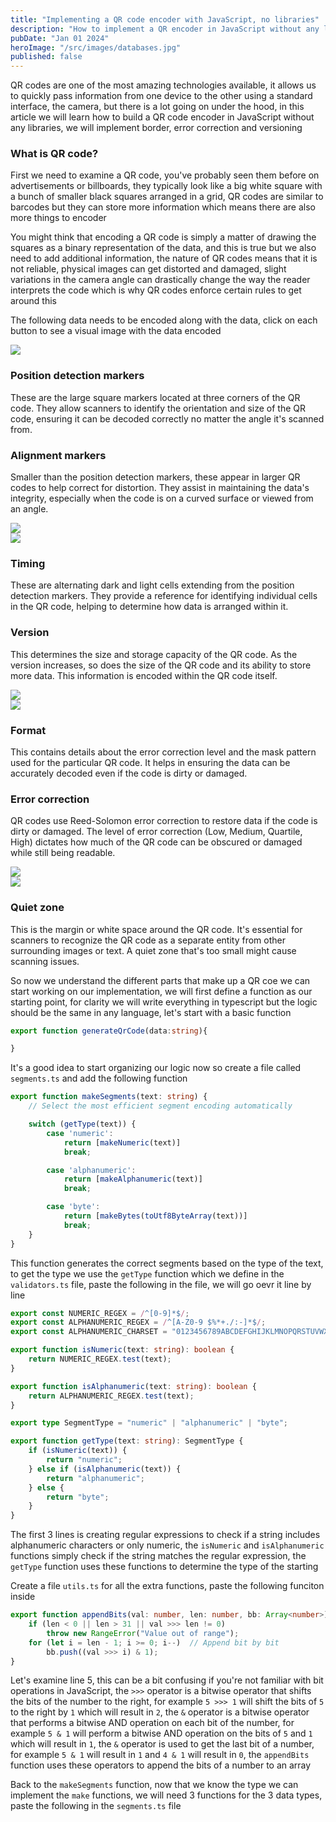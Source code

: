 ```yaml
---
title: "Implementing a QR code encoder with JavaScript, no libraries"
description: "How to implement a QR encoder in JavaScript without any libraries, learn about error correction and different versions"
pubDate: "Jan 01 2024"
heroImage: "/src/images/databases.jpg"
published: false
---
```


QR codes are one of the most amazing technologies available, it allows us to quickly pass information from one device to the other using a standard interface, the camera, but there is a lot going on under the hood, in this article we will learn how to build a QR code encoder in JavaScript without any libraries, we will implement border, error correction and versioning

### What is QR code?

First we need to examine a QR code, you've probably seen them before on advertisements or billboards, they typically look like a big white square with a bunch of smaller black squares arranged in a grid, QR codes are similar to barcodes but they can store more information which means there are also more things to encoder

You might think that encoding a QR code is simply a matter of drawing the squares as a binary representation of the data, and this is true but we also need to add additional information, the nature of QR codes means that it is not reliable, physical images can get distorted and damaged, slight variations in the camera angle can drastically change the way the reader interprets the code which is why QR codes enforce certain rules to get around this

The following data needs to be encoded along with the data, click on each button to see a visual image with the data encoded

<div class="grid grid-cols-4 gap-x-3">
  <img src="/blog/qr-codes/images/position-detection.png" class=""/>
  <div class="col-span-3 mt-10">
    <h3 class="my-0">Position detection markers</h3>
    <p class="col-span-3 mt-0">These are the large square markers located at three corners of the QR code. They allow scanners to identify the orientation and size of the QR code, ensuring it can be decoded correctly no matter the angle it's scanned from.</p>
  </div>
</div>

<div class="grid grid-cols-4 gap-x-3">
  <div class="col-span-3 mt-10">
    <h3 class="my-0">Alignment markers</h3>
    <p class="col-span-3 mt-0">Smaller than the position detection markers, these appear in larger QR codes to help correct for distortion. They assist in maintaining the data's integrity, especially when the code is on a curved surface or viewed from an angle.</p>
  </div>
  <img src="/blog/qr-codes/images/alignment.png" class=""/>
</div>

<div class="grid grid-cols-4 gap-x-3">
  <img src="/blog/qr-codes/images/timing.png" class=""/>
  <div class="col-span-3 mt-10">
    <h3 class="my-0">Timing</h3>
    <p class="col-span-3 mt-0">These are alternating dark and light cells extending from the position detection markers. They provide a reference for identifying individual cells in the QR code, helping to determine how data is arranged within it.</p>
  </div>
</div>

<div class="grid grid-cols-4 gap-x-3">
  <div class="col-span-3 mt-10">
    <h3 class="my-0">Version</h3>
    <p class="col-span-3 mt-0">This determines the size and storage capacity of the QR code. As the version increases, so does the size of the QR code and its ability to store more data. This information is encoded within the QR code itself.</p>
  </div>
  <img src="/blog/qr-codes/images/version.png" class=""/>
</div>

<div class="grid grid-cols-4 gap-x-3">
  <img src="/blog/qr-codes/images/format.png" class=""/>
  <div class="col-span-3 mt-10">
    <h3 class="my-0">Format</h3>
    <p class="col-span-3 mt-0">This contains details about the error correction level and the mask pattern used for the particular QR code. It helps in ensuring the data can be accurately decoded even if the code is dirty or damaged.</p>
  </div>
</div>

<div class="grid grid-cols-4 gap-x-3">
  <div class="col-span-3 mt-10">
    <h3 class="my-0">Error correction</h3>
    <p class="col-span-3 mt-0">QR codes use Reed-Solomon error correction to restore data if the code is dirty or damaged. The level of error correction (Low, Medium, Quartile, High) dictates how much of the QR code can be obscured or damaged while still being readable.</p>
  </div>
  <img src="/blog/qr-codes/images/data-error-correction.png" class=""/>
</div>

<div class="grid grid-cols-4 gap-x-3">
  <img src="/blog/qr-codes/images/quiet-zone.png" class=""/>
  <div class="col-span-3 mt-10">
    <h3 class="my-0">Quiet zone</h3>
    <p class="col-span-3 mt-0">This is the margin or white space around the QR code. It's essential for scanners to recognize the QR code as a separate entity from other surrounding images or text. A quiet zone that's too small might cause scanning issues.</p>
  </div>
</div>

So now we understand the different parts that make up a QR coe we can start working on our implementation, we will first define a function as our starting point, for clarity we will write everything in typescript but the logic should be the same in any language, let's start with a basic function

```ts
export function generateQrCode(data:string){

}
```

It's a good idea to start organizing our logic now so create a file called `segments.ts` and add the following function

```ts
export function makeSegments(text: string) {
    // Select the most efficient segment encoding automatically

    switch (getType(text)) {
        case 'numeric':
            return [makeNumeric(text)]
            break;

        case 'alphanumeric':
            return [makeAlphanumeric(text)]
            break;

        case 'byte':
            return [makeBytes(toUtf8ByteArray(text))]
            break;
    }
}
```

This function generates the correct segments based on the type of the text, to get the type we use the `getType` function which we define in the `validators.ts` file, paste the following in the file, we will go oevr it line by line

```ts
export const NUMERIC_REGEX = /^[0-9]*$/;
export const ALPHANUMERIC_REGEX = /^[A-Z0-9 $%*+./:-]*$/;
export const ALPHANUMERIC_CHARSET = "0123456789ABCDEFGHIJKLMNOPQRSTUVWXYZ $%*+-./:";

export function isNumeric(text: string): boolean {
    return NUMERIC_REGEX.test(text);
}

export function isAlphanumeric(text: string): boolean {
    return ALPHANUMERIC_REGEX.test(text);
}

export type SegmentType = "numeric" | "alphanumeric" | "byte";

export function getType(text: string): SegmentType {
    if (isNumeric(text)) {
        return "numeric";
    } else if (isAlphanumeric(text)) {
        return "alphanumeric";
    } else {
        return "byte";
    }
}
```

The first 3 lines is creating regular expressions to check if a string includes alphanumeric characters or only numeric, the `isNumeric` and `isAlphanumeric` functions simply check if the string matches the regular expression, the `getType` function uses these functions to determine the type of the starting

Create a file `utils.ts` for all the extra functions, paste the following funciton inside

```ts
export function appendBits(val: number, len: number, bb: Array<number>): void {
    if (len < 0 || len > 31 || val >>> len != 0)
        throw new RangeError("Value out of range");
    for (let i = len - 1; i >= 0; i--)  // Append bit by bit
        bb.push((val >>> i) & 1);
}
```

Let's examine line 5, this can be a bit confusing if you're not familiar with bit operations in JavaScript, the `>>>` operator is a bitwise operator that shifts the bits of the number to the right, for example `5 >>> 1` will shift the bits of `5` to the right by `1` which will result in `2`, the `&` operator is a bitwise operator that performs a bitwise AND operation on each bit of the number, for example `5 & 1` will perform a bitwise AND operation on the bits of `5` and `1` which will result in `1`, the `&` operator is used to get the last bit of a number, for example `5 & 1` will result in `1` and `4 & 1` will result in `0`, the `appendBits` function uses these operators to append the bits of a number to an array

Back to the `makeSegments` function, now that we know the type we can implement the `make` functions, we will need 3 functions for the 3 data types, paste the following in the `segments.ts` file

```ts
```